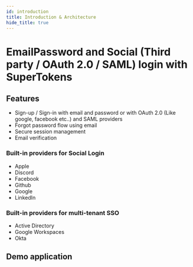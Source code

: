 ```yaml
---
id: introduction
title: Introduction & Architecture
hide_title: true
---
```


# EmailPassword and Social (Third party / OAuth 2.0 / SAML) login with SuperTokens

## Features

- Sign-up / Sign-in with email and password or with OAuth 2.0 (Like google, facebook etc..) and SAML providers <br/>
- Forgot password flow using email <br/>
- Secure session management <br/>
- Email verification <br/>

<!-- COPY SECTION -->
<!-- ./thirdpartyemailpassword/introduction.mdx -->
<!-- 1 -->

### Built-in providers for Social Login

- Apple
- Discord
- Facebook
- Github
- Google
- LinkedIn

### Built-in providers for multi-tenant SSO

- Active Directory
- Google Workspaces
- Okta

## Demo application

- See our [live demo app](https://^{docsLinkRecipeName}.demo.supertokens.com/)
- Generate a starter app
    ```bash
    npx create-supertokens-app@latest --recipe=^{docsLinkRecipeName}
    ```

## Architecture


<Architecture />

## Next steps


<NextSteps />

<!-- END COPY SECTION -->